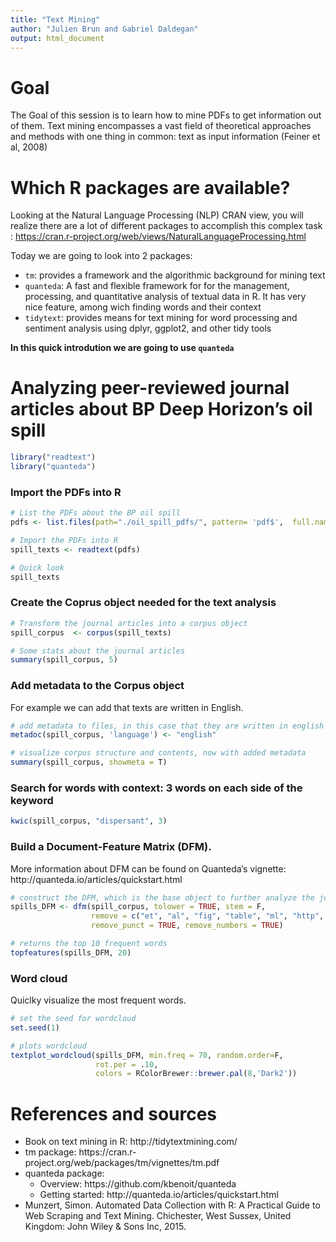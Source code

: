 ```yaml
---
title: "Text Mining"
author: "Julien Brun and Gabriel Daldegan"
output: html_document
---
```


# Goal

The Goal of this session is to learn how to mine PDFs to get information out of them. Text mining encompasses a vast field of theoretical approaches and methods with one thing in common: text as input information (Feiner et al, 2008) 


# Which R packages are available?

Looking at the Natural Language Processing (NLP) CRAN view, you will realize there are a lot of different packages to accomplish this complex task : <https://cran.r-project.org/web/views/NaturalLanguageProcessing.html>

Today we are going to look into 2 packages:

- `tm`: provides a framework and the algorithmic background for mining text
- `quanteda`: A fast and flexible framework for for the management, processing, and quantitative analysis of textual data in R. It has very nice feature, among wich finding words and their context
- `tidytext`: provides means for text mining for word processing and sentiment analysis using dplyr, ggplot2, and other tidy tools

**In this quick introdution we are going to use `quanteda`**


# Analyzing peer-reviewed journal articles about BP Deep Horizon's oil spill

```r
library("readtext")
library("quanteda")
```

### Import the PDFs into R

```r
# List the PDFs about the BP oil spill
pdfs <- list.files(path="./oil_spill_pdfs/", pattern= 'pdf$',  full.names = TRUE) 

# Import the PDFs into R
spill_texts <- readtext(pdfs)

# Quick look
spill_texts

```

### Create the Coprus object needed for the text analysis

```r

# Transform the journal articles into a corpus object
spill_corpus  <- corpus(spill_texts)

# Some stats about the journal articles
summary(spill_corpus, 5)

```

### Add metadata to the Corpus object

For example we can add that texts are written in English.
```r
# add metadata to files, in this case that they are written in english
metadoc(spill_corpus, 'language') <- "english" 

# visualize corpus structure and contents, now with added metadata
summary(spill_corpus, showmeta = T)
```

### Search for words with context: 3 words on each side of the keyword

```r

kwic(spill_corpus, "dispersant", 3)

```


### Build a Document-Feature Matrix (DFM). 

More information about DFM can be found on Quanteda's vignette: http://quanteda.io/articles/quickstart.html

```r
# construct the DFM, which is the base object to further analyze the journal articles
spills_DFM <- dfm(spill_corpus, tolower = TRUE, stem = F, 
                  remove = c("et", "al", "fig", "table", "ml", "http", stopwords("SMART")),
                  remove_punct = TRUE, remove_numbers = TRUE)

# returns the top 10 frequent words
topfeatures(spills_DFM, 20) 
```

### Word cloud

Quiclky visualize the most frequent words.

```r
# set the seed for wordcloud
set.seed(1)

# plots wordcloud
textplot_wordcloud(spills_DFM, min.freq = 70, random.order=F, 
                   rot.per = .10,  
                   colors = RColorBrewer::brewer.pal(8,'Dark2')) 
```

# References and sources

- Book on text mining in R: http://tidytextmining.com/
- tm package: https://cran.r-project.org/web/packages/tm/vignettes/tm.pdf
- quanteda package:
    - Overview: https://github.com/kbenoit/quanteda
    - Getting started: http://quanteda.io/articles/quickstart.html
- Munzert, Simon. Automated Data Collection with R: A Practical Guide to Web Scraping and Text Mining. Chichester, West Sussex, United Kingdom: John Wiley & Sons Inc, 2015.